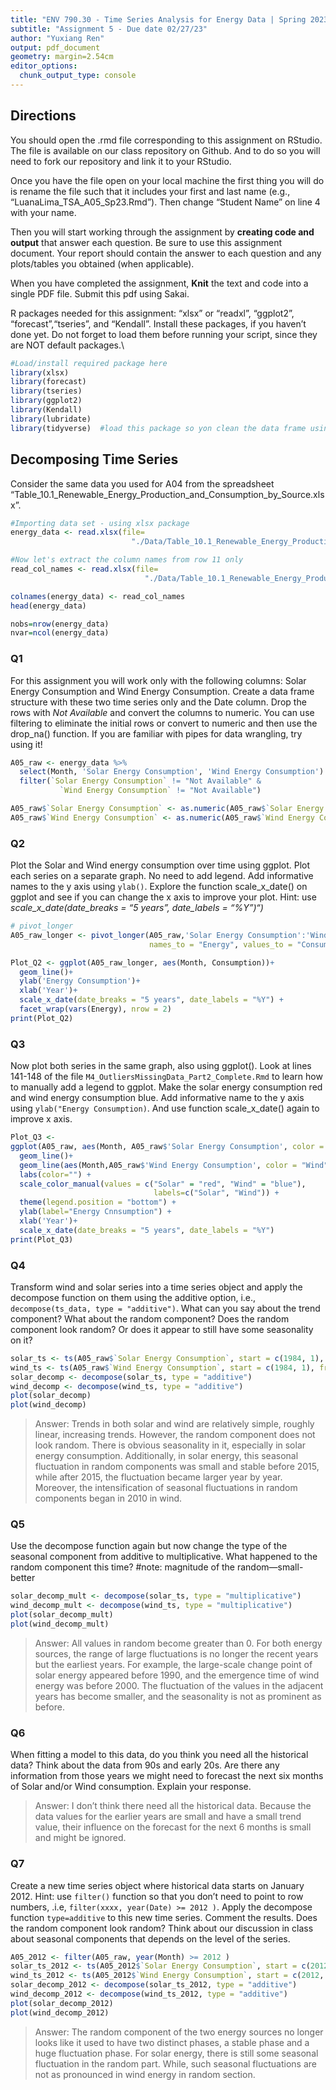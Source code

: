 ```yaml
---
title: "ENV 790.30 - Time Series Analysis for Energy Data | Spring 2023"
subtitle: "Assignment 5 - Due date 02/27/23"
author: "Yuxiang Ren"
output: pdf_document
geometry: margin=2.54cm
editor_options: 
  chunk_output_type: console
---
```


## Directions
  
You should open the .rmd file corresponding to this assignment on RStudio. The file is available on our class repository on Github. And to do so you will need to fork our repository and link it to your RStudio.  

Once you have the file open on your local machine the first thing you will do is rename the file such that it includes your first and last name (e.g., "LuanaLima_TSA_A05_Sp23.Rmd"). Then change "Student Name" on line 4 with your name. 

Then you will start working through the assignment by  **creating code and output** that answer each question. Be sure to use this assignment document. Your report should contain the answer to each question and any plots/tables you obtained (when applicable).

When you have completed the assignment, **Knit** the text and code into a single PDF file. Submit this pdf using Sakai. 

R packages needed for this assignment: "xlsx" or "readxl", "ggplot2", "forecast","tseries", and "Kendall". Install these packages, if you haven't done yet. Do not forget to load them before running your script, since they are NOT default packages.\\

```r
#Load/install required package here
library(xlsx)
library(forecast)
library(tseries)
library(ggplot2)
library(Kendall)
library(lubridate)
library(tidyverse)  #load this package so yon clean the data frame using pipes


```

## Decomposing Time Series

Consider the same data you used for A04 from the spreadsheet "Table_10.1_Renewable_Energy_Production_and_Consumption_by_Source.xlsx".

```r
#Importing data set - using xlsx package
energy_data <- read.xlsx(file=
                           "./Data/Table_10.1_Renewable_Energy_Production_and_Consumption_by_Source.xlsx",header=FALSE,startRow = 13,sheetIndex=1) #startRow is equivalent to skip on read.table

#Now let's extract the column names from row 11 only
read_col_names <- read.xlsx(file=
                              "./Data/Table_10.1_Renewable_Energy_Production_and_Consumption_by_Source.xlsx",header=FALSE,startRow = 11,endRow=11,sheetIndex=1)

colnames(energy_data) <- read_col_names
head(energy_data)

nobs=nrow(energy_data)
nvar=ncol(energy_data)

```

### Q1

For this assignment you will work only with the following columns: Solar Energy Consumption and Wind Energy Consumption. Create a data frame structure with these two time series only and the Date column. Drop the rows with *Not Available* and convert the columns to numeric. You can use filtering to eliminate the initial rows or convert to numeric and then use the drop_na() function. If you are familiar with pipes for data wrangling, try using it!

```r
A05_raw <- energy_data %>% 
  select(Month, 'Solar Energy Consumption', 'Wind Energy Consumption') %>% 
  filter(`Solar Energy Consumption` != "Not Available" &
           `Wind Energy Consumption` != "Not Available") 

A05_raw$`Solar Energy Consumption` <- as.numeric(A05_raw$`Solar Energy Consumption`)
A05_raw$`Wind Energy Consumption` <- as.numeric(A05_raw$`Wind Energy Consumption`)


```

### Q2

Plot the Solar and Wind energy consumption over time using ggplot. Plot each series on a separate graph. No need to add legend. Add informative names to the y axis using `ylab()`. Explore the function scale_x\_date() on ggplot and see if you can change the x axis to improve your plot. Hint: use *scale_x\_date(date_breaks = "5 years", date_labels = "%Y")")*

```r
# pivot_longer
A05_raw_longer <- pivot_longer(A05_raw,'Solar Energy Consumption':'Wind Energy Consumption',
                               names_to = "Energy", values_to = "Consumption")

Plot_Q2 <- ggplot(A05_raw_longer, aes(Month, Consumption))+
  geom_line()+
  ylab('Energy Consumption')+
  xlab('Year')+
  scale_x_date(date_breaks = "5 years", date_labels = "%Y") +
  facet_wrap(vars(Energy), nrow = 2)
print(Plot_Q2)  
```

### Q3

Now plot both series in the same graph, also using ggplot(). Look at lines 141-148 of the file `M4_OutliersMissingData_Part2_Complete.Rmd` to learn how to manually add a legend to ggplot. Make the solar energy consumption red and wind energy consumption blue. Add informative name to the y axis using `ylab("Energy Consumption)`. And use function scale_x\_date() again to improve x axis.

```r
Plot_Q3 <- 
ggplot(A05_raw, aes(Month, A05_raw$'Solar Energy Consumption', color = "Solar")) +
  geom_line()+
  geom_line(aes(Month,A05_raw$'Wind Energy Consumption', color = "Wind")) +
  labs(color="") +
  scale_color_manual(values = c("Solar" = "red", "Wind" = "blue"),
                                labels=c("Solar", "Wind")) +
  theme(legend.position = "bottom") +
  ylab(label="Energy Cnnsumption") +
  xlab('Year')+
  scale_x_date(date_breaks = "5 years", date_labels = "%Y")
print(Plot_Q3)
```

### Q4

Transform wind and solar series into a time series object and apply the decompose function on them using the additive option, i.e., `decompose(ts_data, type = "additive")`. What can you say about the trend component? What about the random component? Does the random component look random? Or does it appear to still have some seasonality on it?

```r
solar_ts <- ts(A05_raw$`Solar Energy Consumption`, start = c(1984, 1), frequency = 12)
wind_ts <- ts(A05_raw$`Wind Energy Consumption`, start = c(1984, 1), frequency = 12)
solar_decomp <- decompose(solar_ts, type = "additive")
wind_decomp <- decompose(wind_ts, type = "additive")
plot(solar_decomp)
plot(wind_decomp)
```
> Answer:
Trends in both solar and wind are relatively simple, roughly linear, increasing trends. However, the random component does not look random. There is obvious seasonality in it, especially in solar energy consumption. Additionally, in solar energy, this seasonal fluctuation in random components was small and stable before 2015, while after 2015, the fluctuation became larger year by year. Moreover, the intensification of seasonal fluctuations in random components began in 2010 in wind. 

### Q5

Use the decompose function again but now change the type of the seasonal component from additive to multiplicative. What happened to the random component this time?
#note: magnitude of the random---small-better

```r
solar_decomp_mult <- decompose(solar_ts, type = "multiplicative")
wind_decomp_mult <- decompose(wind_ts, type = "multiplicative")
plot(solar_decomp_mult)
plot(wind_decomp_mult)
```
> Answer:
All values in random become greater than 0. For both energy sources, the range of large fluctuations is no longer the recent years but the earliest years. For example, the large-scale change point of solar energy appeared before 1990, and the emergence time of wind energy was before 2000. The fluctuation of the values in the adjacent years has become smaller, and the seasonality is not as prominent as before.

### Q6

When fitting a model to this data, do you think you need all the historical data? Think about the data from 90s and early 20s. Are there any information from those years we might need to forecast the next six months of Solar and/or Wind consumption. Explain your response.

> Answer:
I don't think there need all the historical data. Because the data values for the earlier years are small and have a small trend value, their influence on the forecast for the next 6 months is small and might be ignored.

### Q7

Create a new time series object where historical data starts on January 2012. Hint: use `filter()` function so that you don't need to point to row numbers, .i.e, `filter(xxxx, year(Date) >= 2012 )`. Apply the decompose function `type=additive` to this new time series. Comment the results. Does the random component look random? Think about our discussion in class about seasonal components that depends on the level of the series. 

```r
A05_2012 <- filter(A05_raw, year(Month) >= 2012 )
solar_ts_2012 <- ts(A05_2012$`Solar Energy Consumption`, start = c(2012, 1), frequency = 12)
wind_ts_2012 <- ts(A05_2012$`Wind Energy Consumption`, start = c(2012, 1), frequency = 12)
solar_decomp_2012 <- decompose(solar_ts_2012, type = "additive")
wind_decomp_2012 <- decompose(wind_ts_2012, type = "additive")
plot(solar_decomp_2012)
plot(wind_decomp_2012)

```

> Answer:
The random component of the two energy sources no longer looks like it used to have two distinct phases, a stable phase and a huge fluctuation phase. For solar energy, there is still some seasonal fluctuation in the random part. While, such seasonal fluctuations are not as pronounced in wind energy in random section.


